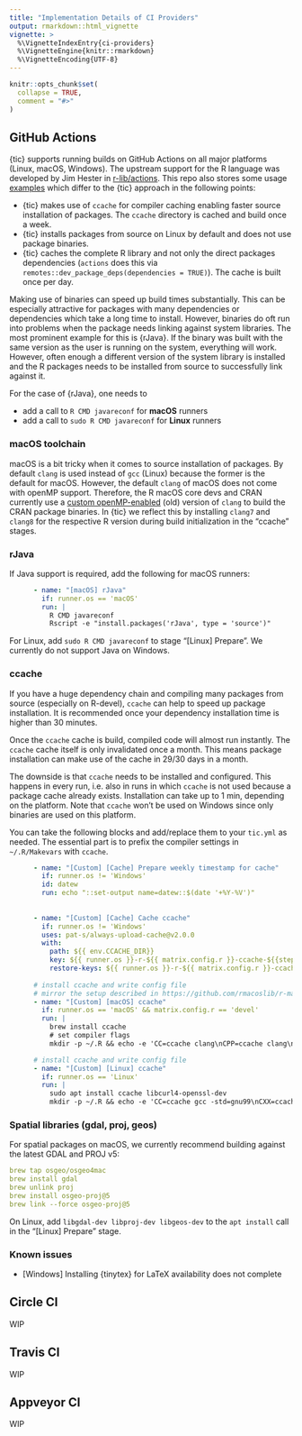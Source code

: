 ```yaml
---
title: "Implementation Details of CI Providers"
output: rmarkdown::html_vignette
vignette: >
  %\VignetteIndexEntry{ci-providers}
  %\VignetteEngine{knitr::rmarkdown}
  %\VignetteEncoding{UTF-8}
---
```


```r
knitr::opts_chunk$set(
  collapse = TRUE,
  comment = "#>"
)
```

## GitHub Actions

{tic} supports running builds on GitHub Actions on all major platforms (Linux, macOS, Windows).
The upstream support for the R language was developed by Jim Hester in [r-lib/actions](https://github.com/r-lib/actions).
This repo also stores some usage [examples](https://github.com/r-lib/actions/tree/master/examples) which differ to the {tic} approach in the following points:

- {tic} makes use of `ccache` for compiler caching enabling faster source installation of packages. 
  The `ccache` directory is cached and build once a week.
- {tic} installs packages from source on Linux by default and does not use package binaries.
- {tic} caches the complete R library and not only the direct packages dependencies (`actions` does this via `remotes::dev_package_deps(dependencies = TRUE)`). 
  The cache is built once per day.

Making use of binaries can speed up build times substantially.
This can be especially attractive for packages with many dependencies or dependencies which take a long time to install.
However, binaries do oft run into problems when the package needs linking against system libraries.
The most prominent example for this is {rJava}.
If the binary was built with the same version as the user is running on the system, everything will work.
However, often enough a different version of the system library is installed and the R packages needs to be installed from source to successfully link against it.

For the case of {rJava}, one needs to 

- add a call to `R CMD javareconf` for **macOS** runners
- add a call to `sudo R CMD javareconf` for **Linux** runners

### macOS toolchain

macOS is a bit tricky when it comes to source installation of packages.
By default `clang` is used instead of `gcc` (Linux) because the former is the default for macOS.
However, the default `clang` of macOS does not come with openMP support.
Therefore, the R macOS core devs and CRAN currently use a [custom openMP-enabled](https://cran.r-project.org/bin/macosx/tools/) (old) version of `clang` to build the CRAN package binaries.
In {tic} we reflect this by installing `clang7` and `clang8` for the respective R version during build initialization in the "ccache" stages.

### rJava

If Java support is required, add the following for macOS runners:

```yaml
      - name: "[macOS] rJava"
        if: runner.os == 'macOS'
        run: |
          R CMD javareconf
          Rscript -e "install.packages('rJava', type = 'source')"
```

For Linux, add `sudo R CMD javareconf` to stage "[Linux] Prepare".
We currently do not support Java on Windows.

### ccache

If you have a huge dependency chain and compiling many packages from source (especially on R-devel), `ccache` can help to speed up package installation.
It is recommended once your dependency installation time is higher than 30 minutes.

Once the `ccache` cache is build, compiled code will almost run instantly.
The `ccache` cache itself is only invalidated once a month.
This means package installation can make use of the cache in 29/30 days in a month.

The downside is that `ccache` needs to be installed and configured.
This happens in every run, i.e. also in runs in which `ccache` is not used because a package cache already exists.
Installation can take up to 1 min, depending on the platform.
Note that `ccache` won't be used on Windows since only binaries are used on this platform.

You can take the following blocks and add/replace them to your `tic.yml` as needed.
The essential part is to prefix the compiler settings in `~/.R/Makevars` with `ccache`.

```yml
      - name: "[Custom] [Cache] Prepare weekly timestamp for cache"
        if: runner.os != 'Windows'
        id: datew
        run: echo "::set-output name=datew::$(date '+%Y-%V')"
        
        
      - name: "[Custom] [Cache] Cache ccache"
        if: runner.os != 'Windows'
        uses: pat-s/always-upload-cache@v2.0.0
        with:
          path: ${{ env.CCACHE_DIR}}
          key: ${{ runner.os }}-r-${{ matrix.config.r }}-ccache-${{steps.datew.outputs.datew}}
          restore-keys: ${{ runner.os }}-r-${{ matrix.config.r }}-ccache-${{steps.datew.outputs.datew}}
          
      # install ccache and write config file
      # mirror the setup described in https://github.com/rmacoslib/r-macos-rtools
      - name: "[Custom] [macOS] ccache"
        if: runner.os == 'macOS' && matrix.config.r == 'devel'
        run: |
          brew install ccache
          # set compiler flags
          mkdir -p ~/.R && echo -e 'CC=ccache clang\nCPP=ccache clang\nCXX=ccache clang++\nCXX11=ccache clang++\nCXX14=ccache clang++\nCXX17=ccache clang++\nCFLAGS=-isysroot /Library/Developer/CommandLineTools/SDKs/MacOSX10.13.sdk\nCCFLAGS=-isysroot /Library/Developer/CommandLineTools/SDKs/MacOSX10.13.sdk\nCXXFLAGS=-isysroot /Library/Developer/CommandLineTools/SDKs/MacOSX10.13.sdk\nCPPFLAGS=-isysroot /Library/Developer/CommandLineTools/SDKs/MacOSX10.13.sdk\nF77=ccache /usr/local/gfortran/bin/gfortran\nFC=ccache /usr/local/gfortran/bin/gfortran' > $HOME/.R/Makevars

      # install ccache and write config file
      - name: "[Custom] [Linux] ccache"
        if: runner.os == 'Linux'
        run: |
          sudo apt install ccache libcurl4-openssl-dev
          mkdir -p ~/.R && echo -e 'CC=ccache gcc -std=gnu99\nCXX=ccache g++\nFC=ccache gfortran\nF77=ccache gfortran' > $HOME/.R/Makevars
```

### Spatial libraries (gdal, proj, geos)

For spatial packages on macOS, we currently recommend building against the latest GDAL and PROJ v5:

```yaml
brew tap osgeo/osgeo4mac
brew install gdal
brew unlink proj
brew install osgeo-proj@5
brew link --force osgeo-proj@5
```

On Linux, add `libgdal-dev libproj-dev libgeos-dev` to the `apt install` call in the "[Linux] Prepare" stage.

### Known issues

- [Windows] Installing {tinytex} for LaTeX availability does not complete

## Circle CI

WIP

## Travis CI

WIP

## Appveyor CI

WIP

